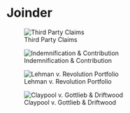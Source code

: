 # Joinder {.unnumbered}

![Third Party Claims](../img/rule14.png)

![Indemnification & Contribution](../img/indemnification-contribution.png)

![Lehman v. Revolution Portfolio](../img/lehman-rule14.png)

![Claypool v. Gottlieb & Driftwood](../img/claypool.png)